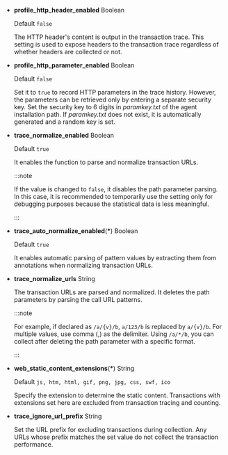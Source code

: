 - **profile_http_header_enabled** <span class='type'>Boolean</span>

  Default `false`

  The HTTP header's content is output in the transaction trace. This setting is used to expose headers to the transaction trace regardless of whether headers are collected or not. 

- **profile_http_parameter_enabled** <span class='type'>Boolean</span><ScrollToLink anchor='profile_http_parameter' />

  Default `false`

  Set it to `true` to record HTTP parameters in the trace history. However, the parameters can be retrieved only by entering a separate security key. Set the security key to 6 digits in _paramkey.txt_ of the agent installation path. If _paramkey.txt_ does not exist, it is automatically generated and a random key is set.

- **trace_normalize_enabled** <span class='type'>Boolean</span>

  Default `true`

  It enables the function to parse and normalize transaction URLs.

  :::note

  If the value is changed to `false`, it disables the path parameter parsing. In this case, it is recommended to temporarily use the setting only for debugging purposes because the statistical data is less meaningful.

  :::

- **trace_auto_normalize_enabled**(**\***) <span class='type'>Boolean</span>

  Default `true`

  It enables automatic parsing of pattern values by extracting them from annotations when normalizing transaction URLs.

- **trace_normalize_urls** <span class='type'>String</span>

  The transaction URLs are parsed and normalized. It deletes the path parameters by parsing the call URL patterns.  

  :::note

  For example, if declared as `/a/{v}/b`, `a/123/b` is replaced by `a/{v}/b`. For multiple values, use comma (,) as the delimiter. Using `/a/*/b`, you can collect after deleting the path parameter with a specific format.

  :::

- **web_static_content_extensions**(**\***) <span class='type'>String</span>

  Default `js, htm, html, gif, png, jpg, css, swf, ico`

  Specify the extension to determine the static content. Transactions with extensions set here are excluded from transaction tracing and counting.

- **trace_ignore_url_prefix** <span class='type'>String</span>

  Set the URL prefix for excluding transactions during collection. Any URLs whose prefix matches the set value do not collect the transaction performance.
